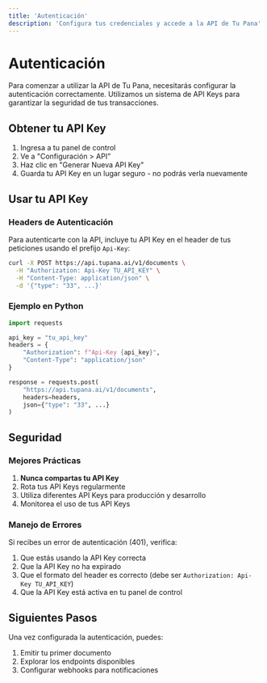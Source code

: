```yaml
---
title: 'Autenticación'
description: 'Configura tus credenciales y accede a la API de Tu Pana'
---
```


# Autenticación

Para comenzar a utilizar la API de Tu Pana, necesitarás configurar la autenticación correctamente. Utilizamos un sistema de API Keys para garantizar la seguridad de tus transacciones.

## Obtener tu API Key

1. Ingresa a tu panel de control
2. Ve a "Configuración > API"
3. Haz clic en "Generar Nueva API Key"
4. Guarda tu API Key en un lugar seguro - no podrás verla nuevamente

## Usar tu API Key

### Headers de Autenticación

Para autenticarte con la API, incluye tu API Key en el header de tus peticiones usando el prefijo `Api-Key`:

```bash
curl -X POST https://api.tupana.ai/v1/documents \
  -H "Authorization: Api-Key TU_API_KEY" \
  -H "Content-Type: application/json" \
  -d '{"type": "33", ...}'
```

### Ejemplo en Python

```python
import requests

api_key = "tu_api_key"
headers = {
    "Authorization": f"Api-Key {api_key}",
    "Content-Type": "application/json"
}

response = requests.post(
    "https://api.tupana.ai/v1/documents",
    headers=headers,
    json={"type": "33", ...}
)
```

## Seguridad

### Mejores Prácticas

1. **Nunca compartas tu API Key**
2. Rota tus API Keys regularmente
3. Utiliza diferentes API Keys para producción y desarrollo
4. Monitorea el uso de tus API Keys

### Manejo de Errores

Si recibes un error de autenticación (401), verifica:

1. Que estás usando la API Key correcta
2. Que la API Key no ha expirado
3. Que el formato del header es correcto (debe ser `Authorization: Api-Key TU_API_KEY`)
4. Que la API Key está activa en tu panel de control

## Siguientes Pasos

Una vez configurada la autenticación, puedes:

1. Emitir tu primer documento
2. Explorar los endpoints disponibles
3. Configurar webhooks para notificaciones 